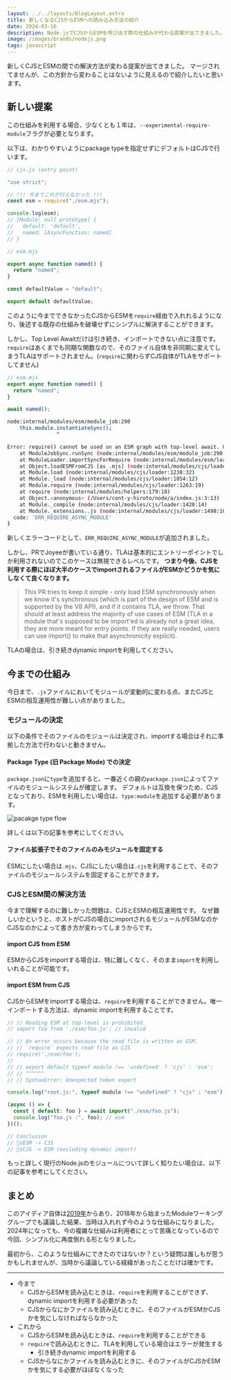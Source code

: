 ```yaml
---
layout: ../../layouts/BlogLayout.astro
title: 新しくなるCJSからESMへの読み込み方法の紹介
date: 2024-03-16
description: Node.jsでCJSからESMを呼び出す際の仕組みが代わる提案が出てきました。この記事ではその提案について紹介します
image: /images/brands/nodejs.png
tags: javascript
---
```



新しくCJSとESMの間での解決方法が変わる提案が出てきました。
マージされてませんが、この方針から変わることはないように見えるので紹介したいと思います。

<OG url="https://github.com/nodejs/node/pull/51977" />

## 新しい提案

この仕組みを利用する場合、少なくとも１年は、`--experimental-require-module`フラグが必要となります。

以下は、わかりやすいようにpackage typeを指定せずにデフォルトはCJSで行います。

```js
// cjs.js (entry point)

"use strict";

// !!! 今までこれが行えなかった !!!
const esm = require("./esm.mjs");

console.log(esm);
// [Module: null prototype] {
//   default: 'default',
//   named: [AsyncFunction: named]
// }
```

```js
// esm.mjs

export async function named() {
  return "named";
}

const defaultValue = "default";

export default defaultValue;
```

このように今までできなかったCJSからESMを`require`経由で入れれるようになり、後述する既存の仕組みを破壊せずにシンプルに解決することができます。

しかし、Top Level Awaitだけは引き続き、インポートできない点に注意です。
`require`はあくまでも同期な関数なので、そのファイル自体を非同期に変えてしまうTLAはサポートされません。(`require`に関わらずCJS自体がTLAをサポートしてません)

```js
// esm.mjs
export async function named() {
  return "named";
}

await named();
```

```sh
node:internal/modules/esm/module_job:290
    this.module.instantiateSync();
                ^

Error: require() cannot be used on an ESM graph with top-level await. Use import() instead. To see where the top-level await comes from, use --experimental-print-required-tla.
    at ModuleJobSync.runSync (node:internal/modules/esm/module_job:290:17)
    at ModuleLoader.importSyncForRequire (node:internal/modules/esm/loader:301:16)
    at Object.loadESMFromCJS [as .mjs] (node:internal/modules/cjs/loader:1289:32)
    at Module.load (node:internal/modules/cjs/loader:1238:32)
    at Module._load (node:internal/modules/cjs/loader:1054:12)
    at Module.require (node:internal/modules/cjs/loader:1263:19)
    at require (node:internal/modules/helpers:179:18)
    at Object.<anonymous> (/Users/cont-y-hiroto/node/a/index.js:3:13)
    at Module._compile (node:internal/modules/cjs/loader:1420:14)
    at Module._extensions..js (node:internal/modules/cjs/loader:1498:10) {
  code: 'ERR_REQUIRE_ASYNC_MODULE'
}
```

新しくエラーコードとして、`ERR_REQUIRE_ASYNC_MODULE`が追加されました。

しかし、PRでJoyeeが書いている通り、TLAは基本的にエントリーポイントでしか利用されないのでこのケースは無視できるレベルです。
**つまり今後、CJSを利用する際にほぼ大半のケースでimportされるファイルがESMかどうかを気にしなくて良くなります。**

> This PR tries to keep it simple - only load ESM synchronously when we know it's synchronous (which is part of the design of ESM and is supported by the V8 API), and if it contains TLA, we throw. That should at least address the majority of use cases of ESM (TLA in a module that's supposed to be import'ed is already not a great idea, they are more meant for entry points. If they are really needed, users can use import() to make that asynchronicity explicit).

TLAの場合は、引き続きdynamic importを利用してください。

## 今までの仕組み

今日まで、`.js`ファイルにおいてモジュールが変動的に変わる点、またCJSとESMの相互運用性が難しい点がありました。

### モジュールの決定

以下の条件でそのファイルのモジュールは決定され、importする場合はそれに準拠した方法で行わないと動きません。

#### Package Type (旧 Package Mode) での決定

`package.json`に`type`を追加すると、一番近くの親の`package.json`によってファイルのモジュールシステムが確定します。
デフォルトは互換を保つため、CJSとなっており、ESMを利用したい場合は、`type:module`を追加する必要があります。

![pacakge type flow](../../assets/images/blog/nodejs-new-module-algorithm/flow.png)

詳しくは以下の記事を参考にしてください。

<OG url="https://hiroppy.me/blog/nodejs-experimental-modules" />

#### ファイル拡張子でそのファイルのみモジュールを固定する

ESMにしたい場合は`.mjs`、CJSにしたい場合は`.cjs`を利用することで、そのファイルのモジュールシステムを固定することができます。

### CJSとESM間の解決方法

今まで理解するのに難しかった問題は、CJSとESMの相互運用性です。
なぜ難しいかというと、ホストがCJSの場合にimportされるモジュールがESMなのかCJSなのかによって書き方が変わってしまうからです。

#### import CJS from ESM

ESMからCJSをimportする場合は、特に難しくなく、そのまま`import`を利用しいれることが可能です。

#### import ESM from CJS

CJSからESMをimportする場合は、`require`を利用することができません。唯一インポートする方法は、dynamic importを利用することです。

```js
// // Reading ESM at top-level is prohibited.
// import foo from './esm/foo.js'; // invalid

// // An error occurs because the read file is written as ESM.
// // `require` expects read file as CJS
// require('./esm/foo');
//
// // export default typeof module !== 'undefined' ? 'cjs' : 'esm';
// // ^^^^^^
// // SyntaxError: Unexpected token export

console.log("root.js:", typeof module !== "undefined" ? "cjs" : "esm"); // cjs

(async () => {
  const { default: foo } = await import("./esm/foo.js");
  console.log("foo.js :", foo); // esm
})();

// Conclusion
// 🙆‍♀️ESM -> CJS
// 🙅‍♀️CJS -> ESM (excluding dynamic import)
```

もっと詳しく現行のNode.jsのモジュールについて詳しく知りたい場合は、以下の記事を参考にしてください。

<OG url="https://hiroppy.me/blog/node-esm" />

## まとめ

このアイディア自体は[2019年](https://github.com/nodejs/node/issues/49450)からあり、2018年から始まったModuleワーキンググループでも議論した結果、当時は入れれず今のような仕組みになりました。
2024年になっても、今の複雑な仕組みは利用者にとって苦痛となっているので今回、シンプル化に再度倒れる形となりました。

最初から、このような仕組みにできたのではないか？という疑問は誰しもが思うかもしれませんが、当時から議論している経緯があったことだけは確かです。

---

- 今まで
  - CJSからESMを読み込むときは、`require`を利用することができず、dynamic importを利用する必要があった
  - CJSからなにかファイルを読み込むときに、そのファイルがESMかCJSかを気にしなければならなかった
- これから
  - CJSからESMを読み込むときは、`require`を利用することができる
  - `require`で読み込むときに、TLAを利用している場合はエラーが発生する
    - 引き続きdynamic importを利用する
  - CJSからなにかファイルを読み込むときに、そのファイルがCJSかESMかを気にする必要がほぼなくなった
